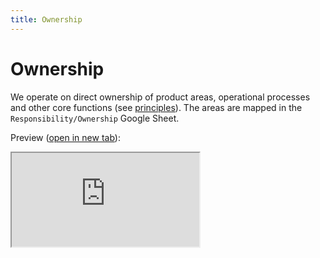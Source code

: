 ```yaml
---
title: Ownership
---
```


# Ownership

We operate on direct ownership of product areas, operational processes and other core functions (see [principles](/handbook/working-at-langfuse/principles)). The areas are mapped in the `Responsibility/Ownership` Google Sheet.

Preview ([open in new tab](https://docs.google.com/spreadsheets/d/e/2PACX-1vTsDMFzAQwDJbdDgKSUqGR7mBl5C2Le2wXfPGeslJVhLnbhnRdzRi0Y1JA2Lc6DIIPU3emAMf7Q9oLx/pubhtml?gid=0&single=true)):

<div className="w-full rounded-lg border overflow-hidden mt-3">
  <iframe title="Ownership spreadsheet" loading="lazy"
    src="https://docs.google.com/spreadsheets/d/e/2PACX-1vTsDMFzAQwDJbdDgKSUqGR7mBl5C2Le2wXfPGeslJVhLnbhnRdzRi0Y1JA2Lc6DIIPU3emAMf7Q9oLx/pubhtml?gid=0&amp;single=true&amp;widget=true&amp;headers=false"
    className="w-full h-[600px]"
  ></iframe>
</div>
